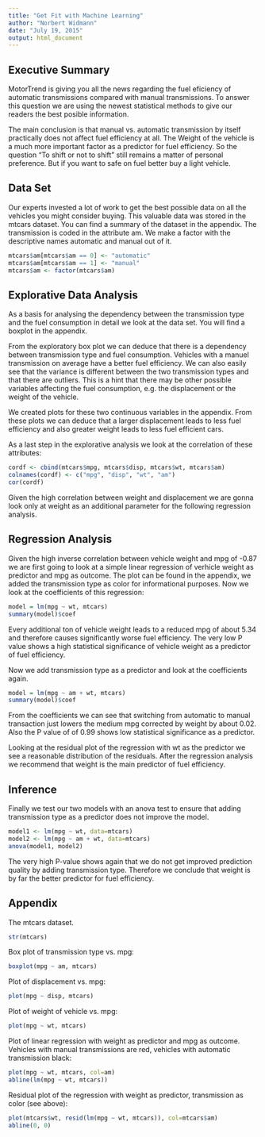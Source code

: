 ```yaml
---
title: "Get Fit with Machine Learning"
author: "Norbert Widmann"
date: "July 19, 2015"
output: html_document
---
```


<!--  
Has the student submitted a github repo?#
Does the submission build a machine learning algorithm to predict activity quality from activity monitors?
Do the authors describe what they expect the out of sample error to be and estimate the error appropriately with cross-validation?
-->


Executive Summary
-----------------

MotorTrend is giving you all the news regarding the fuel eficiency of automatic transmissions compared with manual transmissions. To answer this question we are using the newest statistical methods to give our readers the best posible information.

The main conclusion is that manual vs. automatic transmission by itself practically does not affect fuel efficiency at all. The Weight of the vehicle is a much more important factor as a predictor for fuel efficiency. So the question "To shift or not to shift" still remains a matter of personal preference. But if you want to safe on fuel better buy a light vehicle.

Data Set
--------

Our experts invested a lot of work to get the best possible data on all the vehicles you might consider buying. This valuable data was stored in the mtcars dataset. You can find a summary of the dataset in the appendix. The transmission is coded in the attribute am. We make a factor with the descriptive names automatic and manual out of it.

```r
mtcars$am[mtcars$am == 0] <- "automatic"
mtcars$am[mtcars$am == 1] <- "manual"
mtcars$am <- factor(mtcars$am)
```

Explorative Data Analysis
-------------------------

As a basis for analysing the dependency between the transmission type and the fuel consumption in detail we look at the data set. You will find a boxplot in the appendix.

From the exploratory box plot we can deduce that there is a dependency between transmission type and fuel consumption. Vehicles with a manuel transmission on average have a better  fuel efficiency. We can also easily see that the variance is different between the two transmission  types and that there are outliers. This is a hint that there may be other possible variables affecting the fuel consumption, e.g. the displacement or the weight of the vehicle. 

We created plots for these two continuous variables in the appendix. From these plots we can deduce that a larger displacement leads to less fuel efficiency and also greater weight leads to less fuel efficient cars. 

As a last step in the explorative analysis we look at the correlation of these attributes:

```r
cordf <- cbind(mtcars$mpg, mtcars$disp, mtcars$wt, mtcars$am)
colnames(cordf) <- c("mpg", "disp", "wt", "am")
cor(cordf)
```

Given the high correlation between weight and displacement we are gonna look only at weight as an additional parameter for the following regression analysis.

Regression Analysis
-------------------

Given the high inverse correlation between vehicle weight and mpg of -0.87 we are first going to look at a simple linear regression of verhicle weight as predictor and mpg as outcome. The plot can be found in the appendix, we added the transmission type as color for informational purposes. Now we look at the coefficients of this regression:

```r
model = lm(mpg ~ wt, mtcars)
summary(model)$coef
```

Every additional ton of vehicle weight leads to a reduced mpg of about 5.34 and therefore causes significantly worse fuel efficiency. The very low P value shows a high statistical significance of vehicle weight as a predictor of fuel efficiency.

Now we add transmission type as a predictor and look at the coefficients again.

```r
model = lm(mpg ~ am + wt, mtcars)
summary(model)$coef
```

From the coefficients we can see that switching from automatic to manual transaction just lowers the medium mpg corrected by weight by about 0.02. Also the P value of of 0.99 shows low statistical significance as a predictor.

Looking at the residual plot of the regression with wt as the predictor we see a reasonable distribution of the residuals. After the regression analysis we recommend that weight is the main predictor of fuel efficiency.

Inference
---------

Finally we test our two models with an anova test to ensure that adding transmission type as a predictor does not improve the model.

```r
model1 <- lm(mpg ~ wt, data=mtcars)
model2 <- lm(mpg ~ am + wt, data=mtcars)
anova(model1, model2)
```

The very high P-value shows again that we do not get improved prediction quality by adding transmission type. Therefore we conclude that weight is by far the better predictor for fuel efficiency.

\newpage

Appendix
--------

The mtcars dataset.

```r
str(mtcars)
```

Box plot of transmission type vs. mpg:

```r
boxplot(mpg ~ am, mtcars)
```


Plot of displacement vs. mpg:

```r
plot(mpg ~ disp, mtcars)
```

Plot of weight of vehicle vs. mpg:

```r
plot(mpg ~ wt, mtcars)
```

Plot of linear regression with weight as predictor and mpg as outcome. Vehicles with manual transmissions are red, vehicles with automatic transmission black:

```r
plot(mpg ~ wt, mtcars, col=am)
abline(lm(mpg ~ wt, mtcars))
```

Residual plot of the regression with weight as predictor, transmission as color (see above):

```r
plot(mtcars$wt, resid(lm(mpg ~ wt, mtcars)), col=mtcars$am)
abline(0, 0)
```

